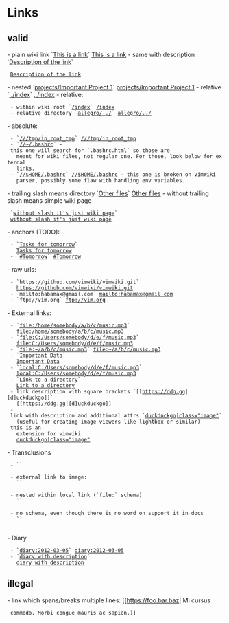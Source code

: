 = Links =

== valid ==

- plain wiki link `[[This is a link]]` [[This is a link]]
- same with description `[[This is a link source|Description of the link]]`
  [[This is a link source|Description of the link]]
- nested `[[projects/Important Project 1]]` [[projects/Important Project 1]]
- relative `[[../index]]` [[../index]]
- relative:
  - within wiki root `[[/index]]` [[/index]]
  - relative directory `[[allegro/../]]` [[allegro/../]]
- absolute:
  - `[[///tmp/in_root_tmp]]` [[///tmp/in_root_tmp]]
  - `[[//~/.bashrc]]` - this one will search for `.bashrc.html` so those are
    meant for wiki files, not regular one. For those, look below for external
    links.
  - `[[//$HOME/.bashrc]]` [[//$HOME/.bashrc]] - this one is broken on VimWiki
    parser, possibly some flaw with handling env variables.
- trailing slash means directory `[[sub/|Other files]]` [[sub/|Other files]]
- without trailing slash means simple wiki page
  `[[sub/index|without slash it's just wiki page]]`
  [[sub/index|without slash it's just wiki page]]
- anchors (TODO):
  - `[[Todo List#Tomorrow|Tasks for tomorrow]]`
    [[Todo List#Tomorrow|Tasks for tomorrow]]
  - `[[#Tomorrow]]` [[#Tomorrow]]
- raw urls:
  - `https://github.com/vimwiki/vimwiki.git`
    https://github.com/vimwiki/vimwiki.git
  - `mailto:habamax@gmail.com` mailto:habamax@gmail.com
  - `ftp://vim.org` ftp://vim.org
- External links:
  - `[[file:/home/somebody/a/b/c/music.mp3]]` 
    [[file:/home/somebody/a/b/c/music.mp3]]
  - `[[file:C:/Users/somebody/d/e/f/music.mp3]]`
    [[file:C:/Users/somebody/d/e/f/music.mp3]]
  - `[[file:~/a/b/c/music.mp3]]` [[file:~/a/b/c/music.mp3]]
  - `[[file:../assets/data.csv|Important Data]]`
    [[file:../assets/data.csv|Important Data]]
  - `[[local:C:/Users/somebody/d/e/f/music.mp3]]`
    [[local:C:/Users/somebody/d/e/f/music.mp3]]
  - `[[file:/home/user/documents/|Link to a directory]]`
    [[file:/home/user/documents/|Link to a directory]]
  - link description with square brackets `[[https://ddg.gg|[d]uckduckgo]]`
    [[https://ddg.gg|[d]uckduckgo]]
  - link with description and additional attrs `[[https://ddg.gg|duckduckgo|class="image"]]`
    (useful for creating image viewers like lightbox or similar) - this is an
    extension for vimwiki
    [[https://ddg.gg|duckduckgo|class="image"]]
- Transclusions
  - `{{file:../../images/vimwiki_logo.png|inclusion of nonexisting image}}`
    {{file:../../images/vimwiki_logo.png|inclusion of nonexisting image}}
  - external link to image: 
    `{{https://git.vimja.com/gryf/wmamixer/raw/branch/master/images/wmamixer.gif}}`
    {{https://git.vimja.com/gryf/wmamixer/raw/branch/master/images/wmamixer.gif}}
  - nested within local link (`file:` schema)
    `[[file:images/plane.jpg|{{file:images/plane_small.jpg}}]]`
    [[file:images/plane.jpg|{{file:images/plane_small.jpg}}]]
  - no schema, even though there is no word on support it in docs
    `{{images/spring.jpg|Spring}}`
    {{images/spring.jpg|Spring}}
- Diary
  - `[[diary:2012-03-05]]` [[diary:2012-03-05]]
  - `[[diary:2012-03-05|diary with description]]`
    [[diary:2012-03-05|diary with description]]

== illegal ==

- link which spans/breaks multiple lines: [[https://foo.bar.baz| Mi cursus
  commodo. Morbi congue mauris ac sapien.]]

